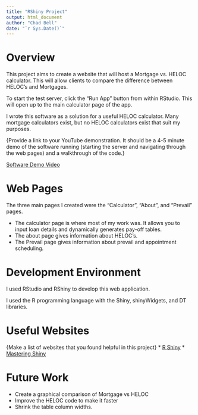 ```yaml
---
title: "RShiny Project"
output: html_document
author: "Chad Bell"
date: "`r Sys.Date()`"
---
```


# Overview

This project aims to create a website that will host a Mortgage vs. HELOC calculator. This will allow clients to compare the difference between HELOC's and Mortgages. 

To start the test server, click the "Run App" button from within RStudio. This will open up to the main calculator page of the app. 

I wrote this software as a solution for a useful HELOC calculator. Many mortgage calculators exist, but no HELOC calculators exist that suit my purposes. 

{Provide a link to your YouTube demonstration.  It should be a 4-5 minute demo of the software running (starting the server and navigating through the web pages) and a walkthrough of the code.}

[Software Demo Video](https://youtu.be/LT2EWPF5fe4)

# Web Pages

The three main pages I created were the "Calculator", "About", and "Prevail" pages. 

- The calculator page is where most of my work was. It allows you to input loan details and dynamically generates pay-off tables. 
- The about page gives information about HELOC's. 
- The Prevail page gives information about prevail and appointment scheduling. 

# Development Environment

I used RStudio and RShiny to develop this web application. 

I used the R programming language with the Shiny, shinyWidgets, and DT libraries. 

# Useful Websites

{Make a list of websites that you found helpful in this project}
* [R Shiny](https://shiny.rstudio.com)
* [Mastering Shiny](https://mastering-shiny.org/basic-app.html)

# Future Work

* Create a graphical comparison of Mortgage vs HELOC
* Improve the HELOC code to make it faster
* Shrink the table column widths. 